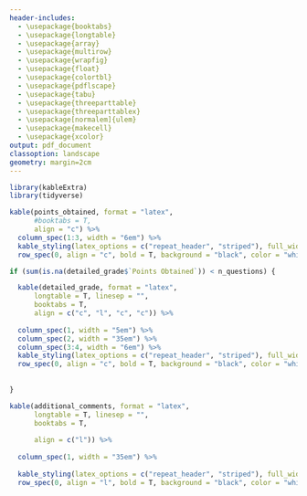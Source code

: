 ```yaml
---
header-includes:
  - \usepackage{booktabs}
  - \usepackage{longtable}
  - \usepackage{array}
  - \usepackage{multirow}
  - \usepackage{wrapfig}
  - \usepackage{float}
  - \usepackage{colortbl}
  - \usepackage{pdflscape}
  - \usepackage{tabu}
  - \usepackage{threeparttable}
  - \usepackage{threeparttablex}
  - \usepackage[normalem]{ulem}
  - \usepackage{makecell}
  - \usepackage{xcolor}
output: pdf_document
classoption: landscape
geometry: margin=2cm
---
```

\pagenumbering{gobble}


```r
library(kableExtra)
library(tidyverse)

```

\renewcommand{\arraystretch}{2}
```r
kable(points_obtained, format = "latex", 
      #booktabs = T, 
      align = "c") %>%
  column_spec(1:3, width = "6em") %>%
  kable_styling(latex_options = c("repeat_header", "striped"), full_width = F, font_size = 12, stripe_color = "#d5f0c6") %>%
  row_spec(0, align = "c", bold = T, background = "black", color = "white")

```

\renewcommand{\arraystretch}{2}
```r

if (sum(is.na(detailed_grade$`Points Obtained`)) < n_questions) {

  kable(detailed_grade, format = "latex",
      longtable = T, linesep = "",
      booktabs = T,
      align = c("c", "l", "c", "c")) %>%
  
  column_spec(1, width = "5em") %>%
  column_spec(2, width = "35em") %>%
  column_spec(3:4, width = "6em") %>%
  kable_styling(latex_options = c("repeat_header", "striped"), full_width = F, font_size = 12, stripe_color = "#d5f0c6") %>%
  row_spec(0, align = "c", bold = T, background = "black", color = "white")
  
    
}


```

\renewcommand{\arraystretch}{2}
```r
kable(additional_comments, format = "latex",
      longtable = T, linesep = "",
      booktabs = T,
      
      align = c("l")) %>%
  
  column_spec(1, width = "35em") %>%
  
  kable_styling(latex_options = c("repeat_header", "striped"), full_width = F, font_size = 12, stripe_color = "#d5f0c6") %>%
  row_spec(0, align = "l", bold = T, background = "black", color = "white")


```
